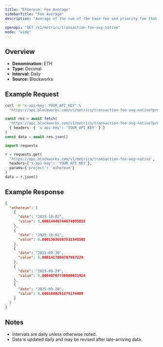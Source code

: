 ```yaml
---
title: "Ethereum: Fee Average"
sidebarTitle: "Fee Average"
description: "Average of the sum of the base fee and priority fee that day in native chain token
"
openapi: "GET /v1/metrics/transaction-fee-avg-native"
mode: "wide"
---
```


## Overview

- **Denomination:** ETH
- **Type:** Decimal
- **Interval:** Daily
- **Source:** Blockworks

## Example Request

<CodeGroup>

```bash cURL
curl -H "x-api-key: YOUR_API_KEY" \
  "https://api.blockworks.com/v1/metrics/transaction-fee-avg-native?project=ethereum"
```

```typescript TypeScript
const res = await fetch(
  'https://api.blockworks.com/v1/metrics/transaction-fee-avg-native?project=ethereum',
  { headers: { 'x-api-key': 'YOUR_API_KEY' } }
)
const data = await res.json()
```

```python Python
import requests

r = requests.get(
  'https://api.blockworks.com/v1/metrics/transaction-fee-avg-native',
  headers={'x-api-key': 'YOUR_API_KEY'},
  params={'project': 'ethereum'}
)
data = r.json()
```

</CodeGroup>

## Example Response

```json
{
  "ethereum": [
    {
      "date": "2025-10-02",
      "value": 0.00014440744674095032
    },
    {
      "date": "2025-10-01",
      "value": 0.00013636587532345502
    },
    {
      "date": "2025-09-30",
      "value": 0.0001417894707957229
    },
    {
      "date": "2025-09-29",
      "value": 0.00040767730800021914
    },
    {
      "date": "2025-09-28",
      "value": 0.0001048251275174409
    }
  ]
}
```

## Notes
- Intervals are daily unless otherwise noted.
- Data is updated daily and may be revised after late-arriving data.